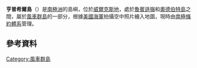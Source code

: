 {{Coord|66|23|S|110|34|E|display=title}}

'''亨普希爾島'''（{{lang-en|Hemphill Island}}）是[[南極洲|南極洲]]的島嶼，位於[[威爾克斯地|威爾克斯地]]，處於[[魯賓遜嶺|魯賓遜嶺]]和[[奧德伯特島|奧德伯特島]]之間，屬於[[風車群島|風車群島]]的一部分，根據[[美國海軍|美國海軍]]拍攝空中照片繪入地圖，現時由[[南極條約體系|南極條約體系]]管理。

==參考資料==
{{usgs-gazetteer}}

{{DEFAULTSORT:Hemphill Island}}
[[Category:風車群島|Category:風車群島]]


{{WilkesLand-geo-stub}}